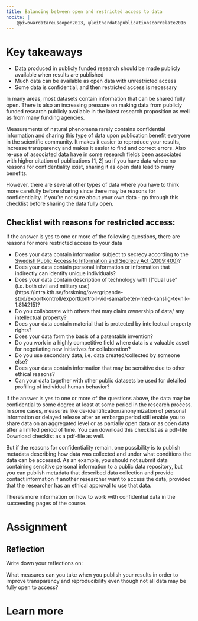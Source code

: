 ```yaml
---
title: Balancing between open and restricted access to data
nocite: |
    @piwowardatareuseopen2013, @leitnerdatapublicationscorrelate2016
---
```

# Key takeaways
- Data produced in publicly funded research should be made publicly available when results are published
- Much data can be available as open data with unrestricted access
- Some data is confidential, and then restricted access is necessary

In many areas, most datasets contain information that can be shared fully open. There is also an increasing pressure on making data from publicly funded research publicly available in the latest research proposition as well as from many funding agencies.

Measurements of natural phenomena rarely contains confidential information and sharing this type of data upon publication benefit everyone in the scientific community. It makes it easier to reproduce your results, increase transparency and makes it easier to find and correct errors. Also re-use of associated data have in some research fields been associated with higher citation of publications [1, 2] so if you have data where no reasons for confidentiality exist, sharing it as open data lead to many benefits.

However, there are several other types of data where you have to think more carefully before sharing since there may be reasons for confidentiality. If you're not sure about your own data - go through this checklist before sharing the data fully open.

## Checklist with reasons for restricted access:
If the answer is yes to one or more of the following questions, there are reasons for more restricted access to your data

- Does your data contain information subject to secrecy according to the [Swedish Public Access to Information and Secrecy Act (2009:400)](https://www.riksdagen.se/sv/dokument-och-lagar/dokument/svensk-forfattningssamling/offentlighets-och-sekretesslag-2009400_sfs-2009-400/)?
- Does your data contain personal information or information that indirectly can identify unique individuals?
- Does your data contain description of technology with []"dual use" (i.e. both civil and military use)(https://intra.kth.se/forskning/overgripande-stod/exportkontroll/exportkontroll-vid-samarbeten-med-kanslig-teknik-1.814215)?
- Do you collaborate with others that may claim ownership of data/ any intellectual property?
- Does your data contain material that is protected by intellectual property rights?
- Does your data form the basis of a patentable invention?
- Do you work in a highly competitive field where data is a valuable asset for negotiating new initiatives for collaboration?
- Do you use secondary data, i.e. data created/collected by someone else?
- Does your data contain information that may be sensitive due to other ethical reasons?
- Can your data together with other public datasets be used for detailed profiling of individual human behavior?

If the answer is yes to one or more of the questions above, the data may be confidential to some degree at least at some period in the research process. In some cases, measures like de-identification/anonymization of personal information or delayed release after an embargo period still enable you to share data on an aggregated level or as partially open data or as open data after a limited period of time. You can download this checklist as a pdf-file  Download checklist as a pdf-file as well.

But if the reasons for confidentiality remain, one possibility is to publish metadata describing how data was collected and under what conditions the data can be accessed. As an example, you should not submit data containing sensitive personal information to a public data repository, but you can publish metadata that described data collection and provide contact information if another researcher want to access the data, provided that the researcher has an ethical approval to use that data.

There's more information on how to work with confidential data in the succeeding pages of the course.

# Assignment
## Reflection 

Write down your reflections on:

What measures can you take when you publish your results in order to improve transparency and reproducibility even though not all data may be fully open to access?

# Learn more

::: {#refs}
:::


